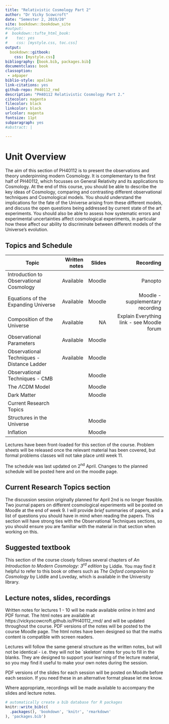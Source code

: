```yaml
---
title: "Relativistic Cosmology Part 2"
author: "Dr Vicky Scowcroft"
date: "Semester 2, 2019/20"
site: bookdown::bookdown_site
#output:
#  bookdown::tufte_html_book:
#    toc: yes
#    css: [mystyle.css, toc.css]
output: 
  bookdown::gitbook:
    css: [mystyle.css]
bibliography: [book.bib, packages.bib]
documentclass: book
classoption: 
 - a4paper
biblio-style: apalike
link-citations: yes
github-repo: PH40112_rmd
description: "PH40112 Relativistic Cosmology Part 2."
citecolor: magenta
filecolor: black
linkcolor: black
urlcolor: magenta
fontsize: 11pt
subparagraph: yes
#abstract: | 

---
```

# Unit Overview {-}
  The aim of this section of PH40112 is to present the observations and
  theory underpinning modern Cosmology. It is complementary to the first
  half of PH40112, which focusses on General Relativity and its
  applications to Cosmology. At the end of this course, you should be
  able to describe the key ideas of Cosmology, comparing and contrasting
  different observational techniques and Cosmological models. You should
  understand the implications for the fate of the Universe arising from
  these different models, and discuss the open questions being addressed
  by current state of the art experiments. You should also be able to
  assess how systematic errors and experimental uncertainties affect
  cosmological experiments, in particular how these affect our ability
  to discriminate between different models of the Universe's evolution.
  
## Topics and Schedule {-}



| Topic                                      | Written notes | Slides |                                  Recording |
|--------------------------------------------|--------------:|-------:|-------------------------------------------:|
| Introduction to Observational Cosmology    |     Available | Moodle |                                    Panopto |
| Equations of the Expanding Universe        |     Available | Moodle |           Moodle - supplementary recording |
| Composition of the Universe                |     Available |     NA | Explain Everything link - see Moodle forum |
| Observational Parameters                   |     Available | Moodle |                                            |
| Observational Techniques - Distance Ladder |     Available | Moodle |                                            |
| Observational Techniques - CMB             |               | Moodle |                                            |
| The $\Lambda$CDM Model                     |               | Moodle |                                            |
| Dark Matter                                |               | Moodle |                                            |
| Current Research Topics                    |               |        |                                            |
| Structures in the Universe                 |               | Moodle |                                            |
| Inflation                                  |               | Moodle |                                            |

Lectures have been front-loaded for this section of the course. Problem sheets will be released once the relevant material has been covered, but formal problems classes will not take place until week 11.

The schedule was last updated on 2<sup>nd</sup> April. Changes to the planned schedule will be posted here and on the moodle page. 

## Current Research Topics section {-}

The discussion session originally planned for April 2nd is no longer feasible. Two journal papers on different cosmological experiments will be posted on Moodle at the end of week 9. I will provide *brief* summaries of papers, and a list of questions you should have in mind when reading the papers. This section will have strong ties with the Observational Techniques sections, so you should ensure you are familiar with the material in that section when working on this. 

## Suggested textbook {-}
  This section of the course closely follows several chapters of *An
  Introduction to Modern Cosmology: 3<sup>rd</sup> edition* by Liddle.
  You may find it helpful to refer to this book or others such as *The
  Oxford companion to Cosmology* by Liddle and Loveday, which is
  available in the University library.

## Lecture notes, slides, recordings {-}

Written notes for lectures 1 - 10 will be made available online in html and PDF format. The html notes are available at https://vickyscowcroft.github.io/PH40112_rmd/ and will be updated throughout the course. PDF versions of the notes will be posted to the course Moodle page. The html notes have been designed so that the maths content is compatible with screen readers. 

Lectures will follow the same general structure as the written notes, but will not be identical - i.e. they will not be `skeleton' notes for you to fill in the blanks. They are designed to support your learning of the lecture material, so you may find it useful to make your own notes during the session. 

PDF versions of the slides for each session will be posted on Moodle before each session. If you need these in an alternative format please let me know. 

Where appropriate, recordings will be made available to accompany the slides and lecture notes. 

```r
# automatically create a bib database for R packages
knitr::write_bib(c(
  .packages(), 'bookdown', 'knitr', 'rmarkdown'
), 'packages.bib')
```

